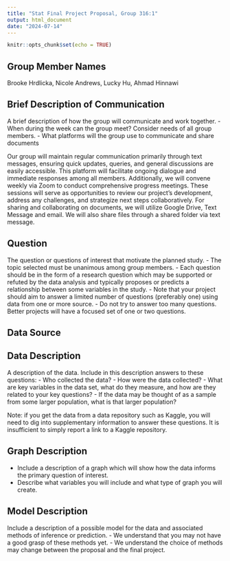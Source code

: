 ```yaml
---
title: "Stat Final Project Proposal, Group 316:1"
output: html_document
date: "2024-07-14"
---
```


```r
knitr::opts_chunk$set(echo = TRUE)
```
## Group Member Names 
Brooke Hrdlicka, 
Nicole Andrews, 
Lucky Hu, 
Ahmad Hinnawi

## Brief Description of Communication
A brief description of how the group will communicate and work together.
- When during the week can the group meet? Consider needs of all group members.
- What platforms will the group use to communicate and share documents

Our group will maintain regular communication primarily through text messages, ensuring quick updates, queries, and general discussions are easily accessible. This platform will facilitate ongoing dialogue and immediate responses among all members. Additionally, we will convene weekly via Zoom to conduct comprehensive progress meetings. These sessions will serve as opportunities to review our project's development, address any challenges, and strategize next steps collaboratively. For sharing and collaborating on documents, we will utilize Google Drive, Text Message and email. We will also share files through a shared folder via text message. 

## Question 
The question or questions of interest that motivate the planned study.
- The topic selected must be unanimous among group members.
- Each question should be in the form of a research question which may be supported or refuted by the data analysis and typically proposes or predicts a relationship between some variables in the study.
- Note that your project should aim to answer a limited number of questions (preferably one) using data from one or more source.
- Do not try to answer too many questions. Better projects will have a focused set of one or two questions.

## Data Source 

## Data Description 
A description of the data. Include in this description answers to these questions:
- Who collected the data?
- How were the data collected?
- What are key variables in the data set, what do they measure, and how are they related to your key questions?
- If the data may be thought of as a sample from some larger population, what is that larger population?

Note: if you get the data from a data repository such as Kaggle, you will need to dig into supplementary information to answer these questions.
It is insufficient to simply report a link to a Kaggle repository.

## Graph Description
- Include a description of a graph which will show how the data informs the primary question of interest.
- Describe what variables you will include and what type of graph you will create.

## Model Description
Include a description of a possible model for the data and associated methods of inference or prediction.
- We understand that you may not have a good grasp of these methods yet.
- We understand the choice of methods may change between the proposal and the final project.
```r

```



